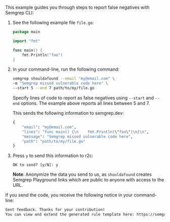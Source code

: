 
This example guides you through steps to report false negatives with Semgrep CLI:

1. See the following example file `file.go`:

    ```go                                    
    package main​
    
    import "fmt"
    
    func main() {
        fmt.Println("foo")
    }
    ```

1. In your command-line, run the following command:

    ```sh
    semgrep shouldafound --email "my@email.com" \
    -m "Semgrep missed vulnerable code here" \
    --start 5 --end 7 path/to/my/file.go
    ```

    Specify lines of code to report as false negatives using `--start` and `--end` options. The example above reports all lines between 5 and 7. 

    This sends the following information to semgrep.dev:

    ```sh
    {
        "email": "my@email.com",
        "lines": "func main() {\n    fmt.Println(\"foo\")\n}\n",
        "message": "Semgrep missed vulnerable code here",
        "path": "path/to/my/file.go"
    }
    ```

3. Press `y` to send this information to r2c:

    ```
    OK to send? [y/N]: y
    ```

    **Note**: Anonymize the data you send to us, as `shouldafound` creates Semgrep Playground links which are public to anyone with access to the URL.

If you send the code, you receive the following notice in your command-line:

```sh
Sent feedback. Thanks for your contribution!
You can view and extend the generated rule template here: https://semgrep.dev/s/ylAk
```
